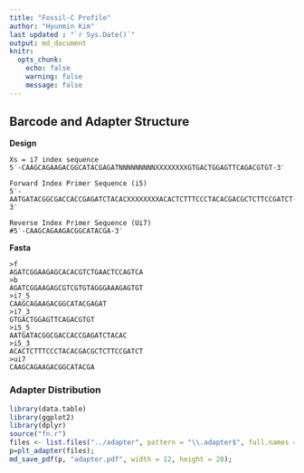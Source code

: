 ```yaml
---
title: "Fossil-C Profile" 
author: "Hyunmin Kim"
last updated : "`r Sys.Date()`"
output: md_document
knitr:
  opts_chunk:
    echo: false
    warning: false
    message: false
---
```


## Barcode and Adapter Structure 

**Design**
```
Xs = i7 index sequence
5′-CAAGCAGAAGACGGCATACGAGATNNNNNNNNNXXXXXXXXGTGACTGGAGTTCAGACGTGT-3′

Forward Index Primer Sequence (i5)
5′-AATGATACGGCGACCACCGAGATCTACACXXXXXXXXACACTCTTTCCCTACACGACGCTCTTCCGATCT-3′

Reverse Index Primer Sequence (Ui7)
#5′-CAAGCAGAAGACGGCATACGA-3′
```

**Fasta**
```
>f
AGATCGGAAGAGCACACGTCTGAACTCCAGTCA
>b
AGATCGGAAGAGCGTCGTGTAGGGAAAGAGTGT
>i7_5
CAAGCAGAAGACGGCATACGAGAT
>i7_3
GTGACTGGAGTTCAGACGTGT
>i5_5
AATGATACGGCGACCACCGAGATCTACAC
>i5_3
ACACTCTTTCCCTACACGACGCTCTTCCGATCT
>ui7
CAAGCAGAAGACGGCATACGA   
```

### Adapter Distribution

```r
library(data.table)
library(ggplot2)
library(dplyr)
source("fn.r")
files <- list.files("../adapter", pattern = "\\.adapter$", full.names = TRUE)
p=plt_adapter(files);
md_save_pdf(p, "adapter.pdf", width = 12, height = 20); 

```



	
